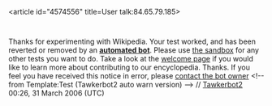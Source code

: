 <article id="4574556" title=User talk:84.65.79.185>
	<talkpage id="4574556" title="User talk:84.65.79.185">


Thanks for experimenting with Wikipedia. Your test worked, and has been reverted or removed by an '''[[Internet bot|automated bot]]'''. Please use [[Wikipedia:Sandbox|the sandbox]] for any other tests you want to do. Take a look at the [[Wikipedia:Welcome, newcomers|welcome page]] if you would like to learn more about contributing to our encyclopedia. Thanks. If you feel you have received this notice in error, please [[User talk:Tawkerbot2|contact the bot owner]] &lt;!-- from Template:Test (Tawkerbot2 auto warn version) --&gt;  // [[User:Tawkerbot2|Tawkerbot2]] 00:26, 31 March 2006 (UTC)
	</talkpage>
</article>